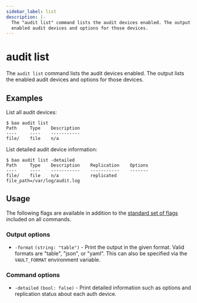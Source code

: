 ```yaml
---
sidebar_label: list
description: |-
  The "audit list" command lists the audit devices enabled. The output lists the
  enabled audit devices and options for those devices.
---
```


# audit list

The `audit list` command lists the audit devices enabled. The output lists the
enabled audit devices and options for those devices.

## Examples

List all audit devices:

```shell-session
$ bao audit list
Path     Type    Description
----     ----    -----------
file/    file    n/a
```

List detailed audit device information:

```shell-session
$ bao audit list -detailed
Path     Type    Description    Replication    Options
----     ----    -----------    -----------    -------
file/    file    n/a            replicated     file_path=/var/log/audit.log
```

## Usage

The following flags are available in addition to the [standard set of
flags](/docs/commands) included on all commands.

### Output options

- `-format` `(string: "table")` - Print the output in the given format. Valid
  formats are "table", "json", or "yaml". This can also be specified via the
  `VAULT_FORMAT` environment variable.

### Command options

- `-detailed` `(bool: false)` - Print detailed information such as options and
  replication status about each auth device.
